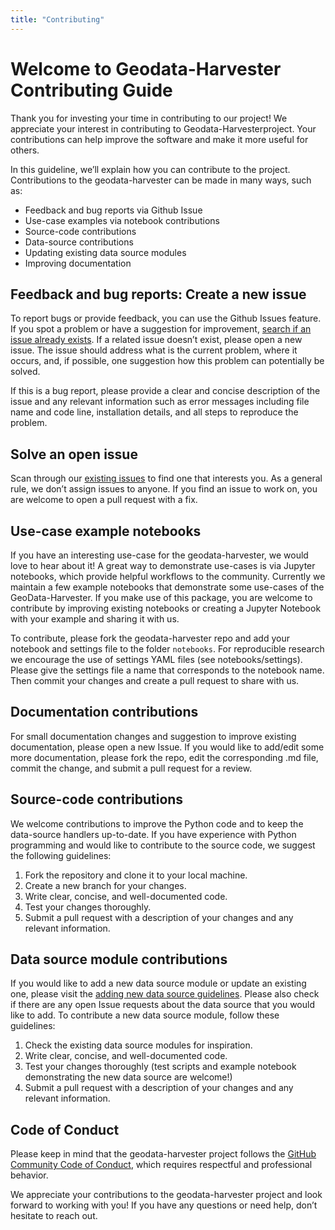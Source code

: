 ```yaml
---
title: "Contributing"
---
```



# Welcome to Geodata-Harvester Contributing Guide 

Thank you for investing your time in contributing to our project! We appreciate your interest in contributing to Geodata-Harvesterproject. Your contributions can help improve the software and make it more useful for others.  

In this guideline, we'll explain how you can contribute to the project. Contributions to the geodata-harvester can be made in many ways, such as:

- Feedback and bug reports via Github Issue
- Use-case examples via notebook contributions
- Source-code contributions
- Data-source contributions
- Updating existing data source modules
- Improving documentation


## Feedback and bug reports: Create a new issue
To report bugs or provide feedback, you can use the Github Issues feature. If you spot a problem or have a suggestion for improvement, [search if an issue already exists](https://github.com/Sydney-Informatics-Hub/geodata-harvester/issues). If a related issue doesn't exist, please open a new issue. The issue should address what is the current problem, where it occurs, and, if possible, one suggestion how this problem can potentially be solved. 

If this is a bug report, please  provide a clear and concise description of the issue and any relevant information
such as error messages including file name and code line, installation details, and all steps to reproduce the problem.

## Solve an open issue
Scan through our [existing issues](https://github.com/Sydney-Informatics-Hub/geodata-harvester/issues) to find one that interests you. As a general rule, we don’t assign issues to anyone. If you find an issue to work on, you are welcome to open a pull request with a fix.

## Use-case example notebooks
If you have an interesting use-case for the geodata-harvester, we would love to hear about it! A great way to demonstrate use-cases is via Jupyter notebooks, which provide helpful workflows to the community. Currently we maintain a few example notebooks that demonstrate some use-cases of the GeoData-Harvester. If you make use of this package, you are welcome to contribute by improving existing notebooks or creating a Jupyter Notebook with your example and sharing it with us.

To contribute, please fork the geodata-harvester repo and add your notebook and settings file to the folder `notebooks`. For reproducible research we encourage the use of settings YAML files (see notebooks/settings). Please give the settings file a name that corresponds to the notebook name. Then commit your changes and create a pull request to share with us.


## Documentation contributions
For small documentation changes and suggestion to improve existing documentation, please open a new Issue. If you would like to add/edit some more documentation, please fork the repo, edit the corresponding .md file, commit the change, and submit a pull request for a review.


## Source-code contributions
We welcome contributions to improve the Python code and to keep the data-source handlers up-to-date. If you have experience with Python programming and would like to contribute to the source code, we suggest the following guidelines:

1) Fork the repository and clone it to your local machine.
2) Create a new branch for your changes.
3) Write clear, concise, and well-documented code.
4) Test your changes thoroughly.
5) Submit a pull request with a description of your changes and any relevant information.


## Data source module contributions

If you would like to add a new data source module or update an existing one, please visit the [adding new data source guidelines](https://github.com/Sydney-Informatics-Hub/geodata-harvester/blob/main/quarto/docs/How_to_add_DataSources.md). Please also check if there are any open Issue requests about the data source that you would like to add. To contribute a new data source module, follow these guidelines:

1) Check the existing data source modules for inspiration.
2) Write clear, concise, and well-documented code.
3) Test your changes thoroughly (test scripts and example notebook demonstrating the new data source are welcome!)
4) Submit a pull request with a description of your changes and any relevant information.

## Code of Conduct

Please keep in mind that the geodata-harvester project follows the [GitHub Community Code of Conduct](https://docs.github.com/en/site-policy/github-terms/github-community-code-of-conduct), which requires respectful and professional behavior.

We appreciate your contributions to the geodata-harvester project and look forward to working with you! If you have any questions or need help, don't hesitate to reach out.